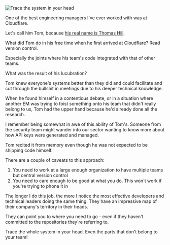 

<Image src="https://zackproser.b-cdn.net/images/trace-the-system-in-your-head.webp" alt="Trace the system in your head" height={600} width={800} />

One of the best engineering managers I've ever worked with was at Cloudflare.

Let's call him Tom, because [his real name is Thomas Hill](https://www.linkedin.com/in/thomas-hill-6ab4b06/). 

What did Tom do in his free time when he first arrived at Cloudflare? Read version control. 

Especially the joints where his team's code integrated with that of other teams.

What was the result of his lucubration?

Tom knew everyone's systems better than they did and could facilitate and cut through the bullshit in meetings due to his deeper technical knowledge.

When he found himself in a contentious debate, or in a situation where another EM was trying to foist something onto his team that didn't really belong to us, Tom 
had the upper hand because he'd already done all the research. 

I remember being somewhat in awe of this ability of Tom's. Someone from the security team might wander into our sector wanting to know more about how API keys were generated and managed. 

Tom recited it from memory even though he was not expected to be shipping code himself.

There are a couple of caveats to this approach: 

1. You need to work at a large enough organization to have multiple teams but central version control
2. You need to care enough to be good at what you do. This won't work if you're trying to phone it in

The longer I do this job, the more I notice the most effective developers and technical leaders doing the same thing. They have an impressive map of their company's territory in their heads. 

They can point you to where you need to go - even if they haven't committed to the repositories they're referring to. 

Trace the whole system in your head. Even the parts that don't belong to your team!
